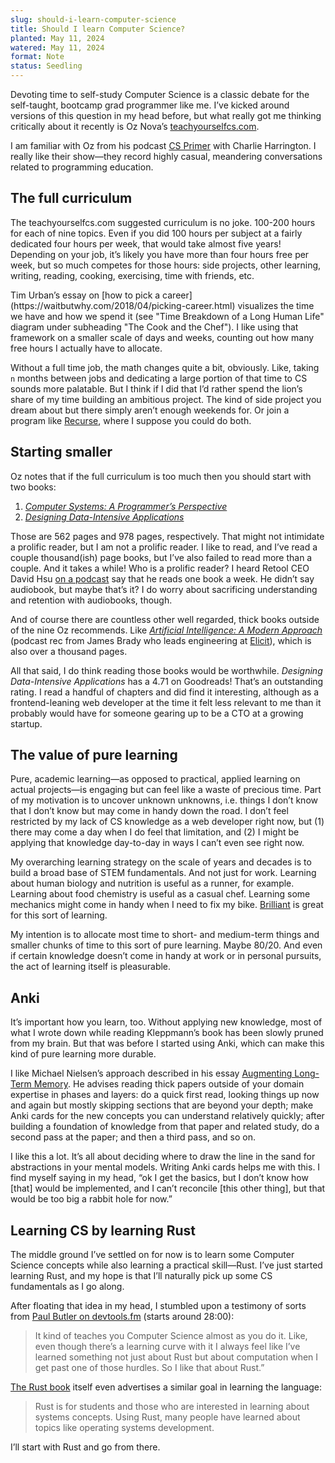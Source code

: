 ```yaml
---
slug: should-i-learn-computer-science
title: Should I learn Computer Science?
planted: May 11, 2024
watered: May 11, 2024
format: Note
status: Seedling
---
```


Devoting time to self-study Computer Science is a classic debate for the self-taught, bootcamp grad programmer like me. I’ve kicked around versions of this question in my head before, but what really got me thinking critically about it recently is Oz Nova’s [teachyourselfcs.com](https://teachyourselfcs.com/).

I am familiar with Oz from his podcast [CS Primer](https://show.csprimer.com/) with Charlie Harrington. I really like their show—they record highly casual, meandering conversations related to programming education.

## The full curriculum

The teachyourselfcs.com suggested curriculum is no joke. 100-200 hours for each of nine topics. Even if you did 100 hours per subject at a fairly dedicated four hours per week, that would take almost five years! Depending on your job, it’s likely you have more than four hours free per week, but so much competes for those hours: side projects, other learning, writing, reading, cooking, exercising, time with friends, etc.

<Callout>
  Tim Urban’s essay on [how to pick a
  career](https://waitbutwhy.com/2018/04/picking-career.html) visualizes the
  time we have and how we spend it (see "Time Breakdown of a Long Human Life"
  diagram under subheading "The Cook and the Chef"). I like using that framework
  on a smaller scale of days and weeks, counting out how many free hours I
  actually have to allocate.
</Callout>

Without a full time job, the math changes quite a bit, obviously. Like, taking `n` months between jobs and dedicating a large portion of that time to CS sounds more palatable. But I think if I did that I’d rather spend the lion’s share of my time building an ambitious project. The kind of side project you dream about but there simply aren’t enough weekends for. Or join a program like [Recurse](https://www.recurse.com/), where I suppose you could do both.

## Starting smaller

Oz notes that if the full curriculum is too much then you should start with two books:

1. [_Computer Systems: A Programmer’s Perspective_](https://www.goodreads.com/book/show/829182.Computer_Systems)
2. [_Designing Data-Intensive Applications_](https://www.goodreads.com/book/show/23463279-designing-data-intensive-applications)

Those are 562 pages and 978 pages, respectively. That might not intimidate a prolific reader, but I am not a prolific reader. I like to read, and I’ve read a couple thousand(ish) page books, but I’ve also failed to read more than a couple. And it takes a while! Who is a prolific reader? I heard Retool CEO David Hsu [on a podcast](https://podcasts.apple.com/us/podcast/latent-space-the-ai-engineer-podcast-practitioners/id1674008350?i=1000643840574) say that he reads one book a week. He didn’t say audiobook, but maybe that’s it? I do worry about sacrificing understanding and retention with audiobooks, though.

And of course there are countless other well regarded, thick books outside of the nine Oz recommends. Like [_Artificial Intelligence: A Modern Approach_](https://www.goodreads.com/book/show/27543.Artificial_Intelligence) (podcast rec from James Brady who leads engineering at [Elicit](https://elicit.com/)), which is also over a thousand pages.

All that said, I do think reading those books would be worthwhile. _Designing Data-Intensive Applications_ has a 4.71 on Goodreads! That’s an outstanding rating. I read a handful of chapters and did find it interesting, although as a frontend-leaning web developer at the time it felt less relevant to me than it probably would have for someone gearing up to be a CTO at a growing startup.

## The value of pure learning

Pure, academic learning—as opposed to practical, applied learning on actual projects—is engaging but can feel like a waste of precious time. Part of my motivation is to uncover unknown unknowns, i.e. things I don’t know that I don’t know but may come in handy down the road. I don’t feel restricted by my lack of CS knowledge as a web developer right now, but (1) there may come a day when I do feel that limitation, and (2) I might be applying that knowledge day-to-day in ways I can’t even see right now.

My overarching learning strategy on the scale of years and decades is to build a broad base of STEM fundamentals. And not just for work. Learning about human biology and nutrition is useful as a runner, for example. Learning about food chemistry is useful as a casual chef. Learning some mechanics might come in handy when I need to fix my bike. [Brilliant](https://brilliant.org/home/) is great for this sort of learning.

My intention is to allocate most time to short- and medium-term things and smaller chunks of time to this sort of pure learning. Maybe 80/20. And even if certain knowledge doesn’t come in handy at work or in personal pursuits, the act of learning itself is pleasurable.

## Anki

It’s important how you learn, too. Without applying new knowledge, most of what I wrote down while reading Kleppmann’s book has been slowly pruned from my brain. But that was before <Link href="/anki">I started using Anki</Link>, which can make this kind of pure learning more durable.

I like Michael Nielsen’s approach described in his essay [Augmenting Long-Term Memory](https://augmentingcognition.com/ltm.html). He advises reading thick papers outside of your domain expertise in phases and layers: do a quick first read, looking things up now and again but mostly skipping sections that are beyond your depth; make Anki cards for the new concepts you can understand relatively quickly; after building a foundation of knowledge from that paper and related study, do a second pass at the paper; and then a third pass, and so on.

I like this a lot. It’s all about deciding where to draw the line in the sand for abstractions in your mental models. Writing Anki cards helps me with this. I find myself saying in my head, “ok I get the basics, but I don’t know how [that] would be implemented, and I can’t reconcile [this other thing], but that would be too big a rabbit hole for now.”

## Learning CS by learning Rust

The middle ground I’ve settled on for now is to learn some Computer Science concepts while also learning a practical skill—Rust. I’ve <Link href="/hello-rust">just started</Link> learning Rust, and my hope is that I’ll naturally pick up some CS fundamentals as I go along.

After floating that idea in my head, I stumbled upon a testimony of sorts from [Paul Butler on devtools.fm](https://podcasts.apple.com/us/podcast/devtools-fm-developer-tools-open-source-software-development/id1566647758?i=1000579652007) (starts around 28:00):

> It kind of teaches you Computer Science almost as you do it. Like, even though there’s a learning curve with it I always feel like I’ve learned something not just about Rust but about computation when I get past one of those hurdles. So I like that about Rust.”

[The Rust book](https://rust-book.cs.brown.edu/ch00-00-introduction.html) itself even advertises a similar goal in learning the language:

> Rust is for students and those who are interested in learning about systems concepts. Using Rust, many people have learned about topics like operating systems development.

I’ll start with Rust and go from there.
